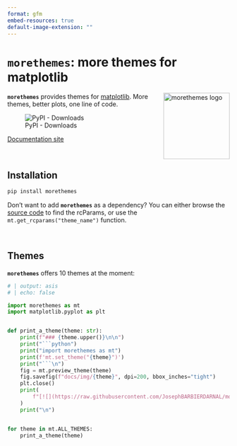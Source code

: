 ```yaml
---
format: gfm
embed-resources: true
default-image-extension: ""
---
```


<!-- Automatically generated, uses README.qmd to modify README.md -->

# `morethemes`: more themes for matplotlib

<img src="https://github.com/JosephBARBIERDARNAL/static/blob/main/python-libs/morethemes/image.png?raw=true" alt="morethemes logo" align="right" width="150px"/>

**`morethemes`** provides themes for [matplotlib](https://matplotlib.org/). More themes, better plots, one line of code.

![PyPI - Downloads](https://img.shields.io/pypi/dm/morethemes)

[Documentation site](https://josephbarbierdarnal.github.io/morethemes/)



<br>

## Installation

```bash
pip install morethemes
```

Don't want to add **`morethemes`** as a dependency? You can either browse the [source code](https://github.com/JosephBARBIERDARNAL/morethemes/blob/main/morethemes/themes.py) to find the rcParams, or use the `mt.get_rcparams("theme_name")` function.


<br>

## Themes

**`morethemes`** offers 10 themes at the moment:


```python
# | output: asis
# | echo: false

import morethemes as mt
import matplotlib.pyplot as plt


def print_a_theme(theme: str):
    print(f"### {theme.upper()}\n\n")
    print("```python")
    print("import morethemes as mt")
    print(f'mt.set_theme("{theme}")')
    print("```\n")
    fig = mt.preview_theme(theme)
    fig.savefig(f"docs/img/{theme}", dpi=200, bbox_inches="tight")
    plt.close()
    print(
        f"[![](https://raw.githubusercontent.com/JosephBARBIERDARNAL/morethemes/refs/heads/main/docs/img/{theme}.png)](https://josephbarbierdarnal.github.io/morethemes/)"
    )
    print("\n")


for theme in mt.ALL_THEMES:
    print_a_theme(theme)
```
